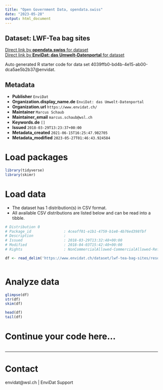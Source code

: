 ```yaml
---
title: "Open Government Data, opendata.swiss"
date: "2023-05-28"
output: html_document
---
```


## Dataset: LWF-Tea bag sites



[Direct link by **opendata.swiss** for dataset](https://opendata.swiss/de/dataset/lwf-tea-bag-sites)<br>
[Direct link by **EnviDat: das Umwelt-Datenportal** for dataset](https://www.envidat.ch/#/metadata/lwf-tea-bag-sites)

Auto generated R starter code for data set 4039ffb0-bd4b-4e15-ab00-dca5ae5b2b37@envidat.

## Metadata

- **Publisher** `EnviDat`
- **Organization.display_name.de** `EnviDat: das Umwelt-Datenportal`
- **Organization.url** `https://www.envidat.ch/`
- **Maintainer** `Marcus Schaub`
- **Maintainer_email** `marcus.schaub@wsl.ch`
- **Keywords.de** `[]`
- **Issued** `2018-03-29T13:23:37+00:00`
- **Metadata_created** `2021-06-15T16:25:47.982705`
- **Metadata_modified** `2023-05-27T01:46:43.924584`


# Load packages

```r

library(tidyverse)
library(skimr)

```

# Load data

-   The dataset has 1 distribution(s) in CSV format.
-   All available CSV distributions are listed below and can be read into a tibble.

```r

# Distribution 0
# Package_id               : 4ceaff01-e1b1-4759-b1e8-4b76ed398fbf
# Description              : 
# Issued                   : 2018-03-29T13:32:48+00:00
# Modified                 : 2018-04-03T15:42:40+00:00
# Rights                   : NonCommercialAllowed-CommercialAllowed-ReferenceRequired

df <- read_delim('https://www.envidat.ch/dataset/lwf-tea-bag-sites/resource/f053810b-0f67-409c-8e0e-34e4e386dee7')



```

# Analyze data

```r

glimpse(df)
str(df)
skim(df)

head(df)
tail(df)

```

# Continue your code here...

```r

```

------------------------------------------------------------------------

# Contact

envidat@wsl.ch | EnviDat Support
